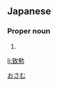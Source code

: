 ==Japanese==
{{ja-kanjitab|致|勲}}

===Proper noun===
{{ja-pos|proper|おさむ}}

# {{given name|male|lang=ja}}

[[Category:Japanese male given names|おさむ]]

[[li:致勲]]